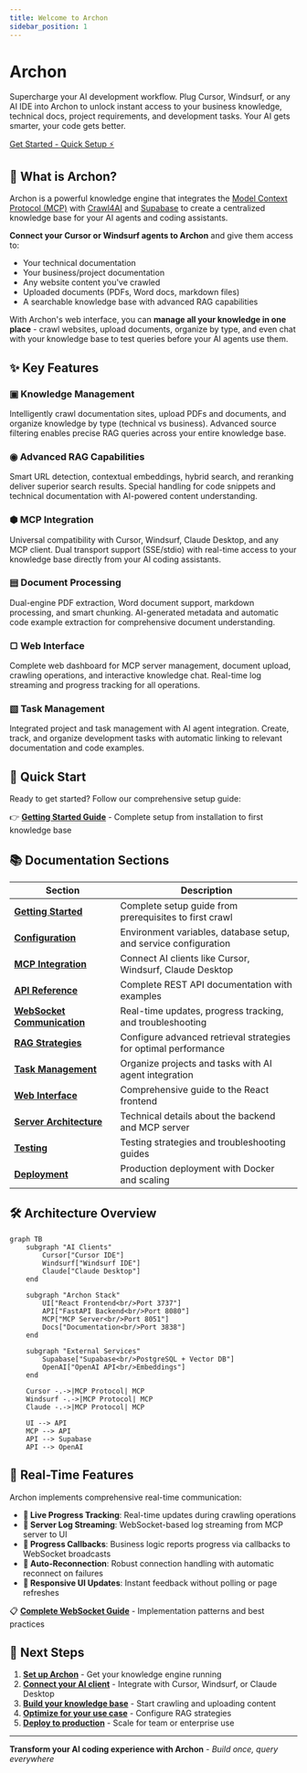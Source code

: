 ```yaml
---
title: Welcome to Archon
sidebar_position: 1
---
```


<div className="hero hero--primary">
  <div className="container">
    <h1 className="hero__title">Archon</h1>
    <p className="hero__subtitle">Supercharge your AI development workflow. Plug Cursor, Windsurf, or any AI IDE into Archon to unlock instant access to your business knowledge, technical docs, project requirements, and development tasks. Your AI gets smarter, your code gets better.</p>
    <div>
      <a 
        className="button button--green-neon button--lg" 
        href="/getting-started"
      >
        Get Started - Quick Setup ⚡
      </a>
    </div>
  </div>
</div>

## 🎯 What is Archon?

Archon is a powerful knowledge engine that integrates the [Model Context Protocol (MCP)](https://modelcontextprotocol.io) with [Crawl4AI](https://crawl4ai.com) and [Supabase](https://supabase.com/) to create a centralized knowledge base for your AI agents and coding assistants.

**Connect your Cursor or Windsurf agents to Archon** and give them access to:
- Your technical documentation
- Your business/project documentation  
- Any website content you've crawled
- Uploaded documents (PDFs, Word docs, markdown files)
- A searchable knowledge base with advanced RAG capabilities

With Archon's web interface, you can **manage all your knowledge in one place** - crawl websites, upload documents, organize by type, and even chat with your knowledge base to test queries before your AI agents use them.

## ✨ Key Features

<div className="row">
  <div className="col col--4">
    <div className="text--center">
      <h3>▣ Knowledge Management</h3>
      <p>
        Intelligently crawl documentation sites, upload PDFs and documents, and organize knowledge by type (technical vs business). Advanced source filtering enables precise RAG queries across your entire knowledge base.
      </p>
    </div>
  </div>
  <div className="col col--4">
    <div className="text--center">
      <h3>◉ Advanced RAG Capabilities</h3>
      <p>
        Smart URL detection, contextual embeddings, hybrid search, and reranking deliver superior search results. Special handling for code snippets and technical documentation with AI-powered content understanding.
      </p>
    </div>
  </div>
  <div className="col col--4">
    <div className="text--center">
      <h3>⬢ MCP Integration</h3>
      <p>
        Universal compatibility with Cursor, Windsurf, Claude Desktop, and any MCP client. Dual transport support (SSE/stdio) with real-time access to your knowledge base directly from your AI coding assistants.
      </p>
    </div>
  </div>
</div>

<div className="row">
  <div className="col col--4">
    <div className="text--center">
      <h3>▤ Document Processing</h3>
      <p>
        Dual-engine PDF extraction, Word document support, markdown processing, and smart chunking. AI-generated metadata and automatic code example extraction for comprehensive document understanding.
      </p>
    </div>
  </div>
  <div className="col col--4">
    <div className="text--center">
      <h3>▢ Web Interface</h3>
      <p>
        Complete web dashboard for MCP server management, document upload, crawling operations, and interactive knowledge chat. Real-time log streaming and progress tracking for all operations.
      </p>
    </div>
  </div>
  <div className="col col--4">
    <div className="text--center">
      <h3>▧ Task Management</h3>
      <p>
        Integrated project and task management with AI agent integration. Create, track, and organize development tasks with automatic linking to relevant documentation and code examples.
      </p>
    </div>
  </div>
</div>

## 🚀 Quick Start

Ready to get started? Follow our comprehensive setup guide:

👉 **[Getting Started Guide](./getting-started)** - Complete setup from installation to first knowledge base

## 📚 Documentation Sections

| Section | Description |
|---------|-------------|
| **[Getting Started](./getting-started)** | Complete setup guide from prerequisites to first crawl |
| **[Configuration](./configuration)** | Environment variables, database setup, and service configuration |
| **[MCP Integration](./mcp-reference)** | Connect AI clients like Cursor, Windsurf, Claude Desktop |
| **[API Reference](./api-reference)** | Complete REST API documentation with examples |
| **[WebSocket Communication](./websockets)** | Real-time updates, progress tracking, and troubleshooting |
| **[RAG Strategies](./rag)** | Configure advanced retrieval strategies for optimal performance |
| **[Task Management](./tasks)** | Organize projects and tasks with AI agent integration |
| **[Web Interface](./ui)** | Comprehensive guide to the React frontend |
| **[Server Architecture](./server)** | Technical details about the backend and MCP server |
| **[Testing](./testing)** | Testing strategies and troubleshooting guides |
| **[Deployment](./deployment)** | Production deployment with Docker and scaling |

## 🛠️ Architecture Overview

```mermaid
graph TB
    subgraph "AI Clients"
        Cursor["Cursor IDE"]
        Windsurf["Windsurf IDE"] 
        Claude["Claude Desktop"]
    end
    
    subgraph "Archon Stack"
        UI["React Frontend<br/>Port 3737"]
        API["FastAPI Backend<br/>Port 8080"]
        MCP["MCP Server<br/>Port 8051"]
        Docs["Documentation<br/>Port 3838"]
    end
    
    subgraph "External Services"
        Supabase["Supabase<br/>PostgreSQL + Vector DB"]
        OpenAI["OpenAI API<br/>Embeddings"]
    end
    
    Cursor -.->|MCP Protocol| MCP
    Windsurf -.->|MCP Protocol| MCP
    Claude -.->|MCP Protocol| MCP
    
    UI --> API
    MCP --> API
    API --> Supabase
    API --> OpenAI
```

## 🔮 Real-Time Features

Archon implements comprehensive real-time communication:

- **🔄 Live Progress Tracking**: Real-time updates during crawling operations
- **📡 Server Log Streaming**: WebSocket-based log streaming from MCP server to UI
- **🎯 Progress Callbacks**: Business logic reports progress via callbacks to WebSocket broadcasts
- **🔗 Auto-Reconnection**: Robust connection handling with automatic reconnect on failures
- **📱 Responsive UI Updates**: Instant feedback without polling or page refreshes

📋 **[Complete WebSocket Guide](./server#websocket-communication)** - Implementation patterns and best practices

## 🎯 Next Steps

1. **[Set up Archon](./getting-started)** - Get your knowledge engine running
2. **[Connect your AI client](./mcp-reference)** - Integrate with Cursor, Windsurf, or Claude Desktop  
3. **[Build your knowledge base](./getting-started#building-your-knowledge-base)** - Start crawling and uploading content
4. **[Optimize for your use case](./rag)** - Configure RAG strategies
5. **[Deploy to production](./deployment)** - Scale for team or enterprise use

---

**Transform your AI coding experience with Archon** - *Build once, query everywhere* 